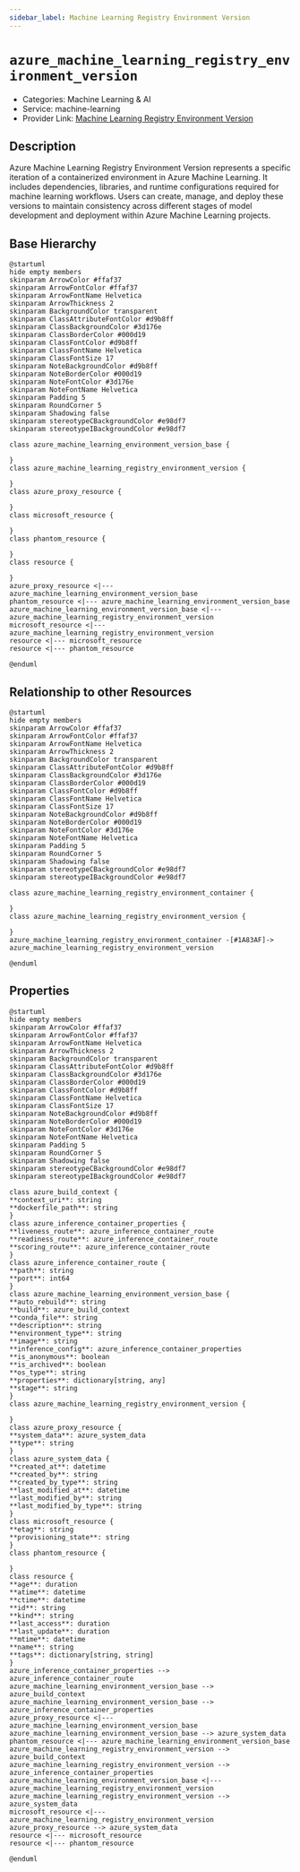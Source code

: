 ```yaml
---
sidebar_label: Machine Learning Registry Environment Version
---
```


# `azure_machine_learning_registry_environment_version`

- Categories: Machine Learning & AI
- Service: machine-learning
- Provider Link: [Machine Learning Registry Environment Version](https://learn.microsoft.com/en-us/azure/machine-learning/concept-environments?view=azureml-api-2#environment-versions)

## Description

Azure Machine Learning Registry Environment Version represents a specific iteration of a containerized environment in Azure Machine Learning. It includes dependencies, libraries, and runtime configurations required for machine learning workflows. Users can create, manage, and deploy these versions to maintain consistency across different stages of model development and deployment within Azure Machine Learning projects.

## Base Hierarchy

<ZoomPanPinch>

```kroki imgType="plantuml" imgAlt="Hierarchy of Machine Learning Registry Environment Version"
@startuml
hide empty members
skinparam ArrowColor #ffaf37
skinparam ArrowFontColor #ffaf37
skinparam ArrowFontName Helvetica
skinparam ArrowThickness 2
skinparam BackgroundColor transparent
skinparam ClassAttributeFontColor #d9b8ff
skinparam ClassBackgroundColor #3d176e
skinparam ClassBorderColor #000d19
skinparam ClassFontColor #d9b8ff
skinparam ClassFontName Helvetica
skinparam ClassFontSize 17
skinparam NoteBackgroundColor #d9b8ff
skinparam NoteBorderColor #000d19
skinparam NoteFontColor #3d176e
skinparam NoteFontName Helvetica
skinparam Padding 5
skinparam RoundCorner 5
skinparam Shadowing false
skinparam stereotypeCBackgroundColor #e98df7
skinparam stereotypeIBackgroundColor #e98df7

class azure_machine_learning_environment_version_base {

}
class azure_machine_learning_registry_environment_version {

}
class azure_proxy_resource {

}
class microsoft_resource {

}
class phantom_resource {

}
class resource {

}
azure_proxy_resource <|--- azure_machine_learning_environment_version_base
phantom_resource <|--- azure_machine_learning_environment_version_base
azure_machine_learning_environment_version_base <|--- azure_machine_learning_registry_environment_version
microsoft_resource <|--- azure_machine_learning_registry_environment_version
resource <|--- microsoft_resource
resource <|--- phantom_resource

@enduml
```

</ZoomPanPinch>

## Relationship to other Resources

<ZoomPanPinch>

```kroki imgType="plantuml" imgAlt="Diagram of Machine Learning Registry Environment Version resource relationships"
@startuml
hide empty members
skinparam ArrowColor #ffaf37
skinparam ArrowFontColor #ffaf37
skinparam ArrowFontName Helvetica
skinparam ArrowThickness 2
skinparam BackgroundColor transparent
skinparam ClassAttributeFontColor #d9b8ff
skinparam ClassBackgroundColor #3d176e
skinparam ClassBorderColor #000d19
skinparam ClassFontColor #d9b8ff
skinparam ClassFontName Helvetica
skinparam ClassFontSize 17
skinparam NoteBackgroundColor #d9b8ff
skinparam NoteBorderColor #000d19
skinparam NoteFontColor #3d176e
skinparam NoteFontName Helvetica
skinparam Padding 5
skinparam RoundCorner 5
skinparam Shadowing false
skinparam stereotypeCBackgroundColor #e98df7
skinparam stereotypeIBackgroundColor #e98df7

class azure_machine_learning_registry_environment_container {

}
class azure_machine_learning_registry_environment_version {

}
azure_machine_learning_registry_environment_container -[#1A83AF]-> azure_machine_learning_registry_environment_version

@enduml
```

</ZoomPanPinch>

## Properties

<ZoomPanPinch>

```kroki imgType="plantuml" imgAlt="Diagram of Machine Learning Registry Environment Version data model"
@startuml
hide empty members
skinparam ArrowColor #ffaf37
skinparam ArrowFontColor #ffaf37
skinparam ArrowFontName Helvetica
skinparam ArrowThickness 2
skinparam BackgroundColor transparent
skinparam ClassAttributeFontColor #d9b8ff
skinparam ClassBackgroundColor #3d176e
skinparam ClassBorderColor #000d19
skinparam ClassFontColor #d9b8ff
skinparam ClassFontName Helvetica
skinparam ClassFontSize 17
skinparam NoteBackgroundColor #d9b8ff
skinparam NoteBorderColor #000d19
skinparam NoteFontColor #3d176e
skinparam NoteFontName Helvetica
skinparam Padding 5
skinparam RoundCorner 5
skinparam Shadowing false
skinparam stereotypeCBackgroundColor #e98df7
skinparam stereotypeIBackgroundColor #e98df7

class azure_build_context {
**context_uri**: string
**dockerfile_path**: string
}
class azure_inference_container_properties {
**liveness_route**: azure_inference_container_route
**readiness_route**: azure_inference_container_route
**scoring_route**: azure_inference_container_route
}
class azure_inference_container_route {
**path**: string
**port**: int64
}
class azure_machine_learning_environment_version_base {
**auto_rebuild**: string
**build**: azure_build_context
**conda_file**: string
**description**: string
**environment_type**: string
**image**: string
**inference_config**: azure_inference_container_properties
**is_anonymous**: boolean
**is_archived**: boolean
**os_type**: string
**properties**: dictionary[string, any]
**stage**: string
}
class azure_machine_learning_registry_environment_version {

}
class azure_proxy_resource {
**system_data**: azure_system_data
**type**: string
}
class azure_system_data {
**created_at**: datetime
**created_by**: string
**created_by_type**: string
**last_modified_at**: datetime
**last_modified_by**: string
**last_modified_by_type**: string
}
class microsoft_resource {
**etag**: string
**provisioning_state**: string
}
class phantom_resource {

}
class resource {
**age**: duration
**atime**: datetime
**ctime**: datetime
**id**: string
**kind**: string
**last_access**: duration
**last_update**: duration
**mtime**: datetime
**name**: string
**tags**: dictionary[string, string]
}
azure_inference_container_properties --> azure_inference_container_route
azure_machine_learning_environment_version_base --> azure_build_context
azure_machine_learning_environment_version_base --> azure_inference_container_properties
azure_proxy_resource <|--- azure_machine_learning_environment_version_base
azure_machine_learning_environment_version_base --> azure_system_data
phantom_resource <|--- azure_machine_learning_environment_version_base
azure_machine_learning_registry_environment_version --> azure_build_context
azure_machine_learning_registry_environment_version --> azure_inference_container_properties
azure_machine_learning_environment_version_base <|--- azure_machine_learning_registry_environment_version
azure_machine_learning_registry_environment_version --> azure_system_data
microsoft_resource <|--- azure_machine_learning_registry_environment_version
azure_proxy_resource --> azure_system_data
resource <|--- microsoft_resource
resource <|--- phantom_resource

@enduml
```

</ZoomPanPinch>
